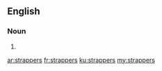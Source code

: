 ==English==

===Noun===
{{head|en|plural}}

# {{plural of|strapper|lang=en|nocat=1}}

[[ar:strappers]]
[[fr:strappers]]
[[ku:strappers]]
[[my:strappers]]